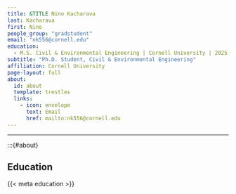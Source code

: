 ```yaml
---
title: &TITLE Nino Kacharava
last: Kacharava
first: Nino
people_group: "gradstudent"
email: "nk556@cornell.edu"
education:
  - M.S. Civil & Environmental Engineering | Cornell University | 2025 <br> B.S. Civil Engineering | Georgian Technical University | 2022
subtitle: "Ph.D. Student, Civil & Environmental Engineering"
affiliation: Cornell University
page-layout: full
about: 
  id: about
  template: trestles
  links:
    - icon: envelope
      text: Email
      href: mailto:nk556@cornell.edu
---
```


<hr>

:::{#about}

## Education


{{< meta education >}}

<br>

